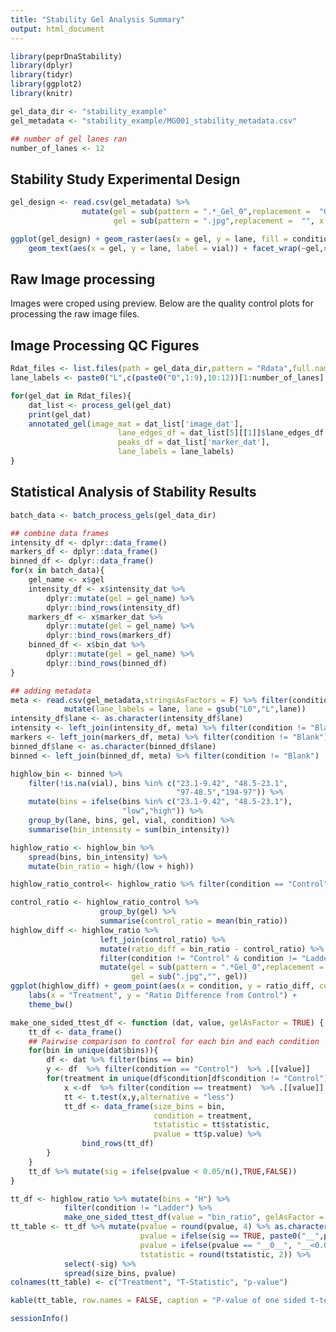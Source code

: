 ```yaml
---
title: "Stability Gel Analysis Summary"
output: html_document
---
```


```r
library(peprDnaStability)
library(dplyr)
library(tidyr)
library(ggplot2)
library(knitr)
```

<!-- 
gel_data_dir is the path to the directory the the gel image files and the Rdata files generated using the FindMarkers app
gel_metadata is the path to the file with the stability study metadata file
number_of_lanes is the number of lanes used in the gels for the study

Example images, Rdata, and metadata file is included in the directory generated by the Rmarkdown template you can remove these after changing the paths in the code chunks below.
-->

```r
gel_data_dir <- "stability_example"
gel_metadata <- "stability_example/MG001_stability_metadata.csv"

## number of gel lanes ran
number_of_lanes <- 12
```

## Stability Study Experimental Design
```r
gel_design <- read.csv(gel_metadata) %>% 
                mutate(gel = sub(pattern = ".*_Gel_0",replacement =  "Gel-", x = gel),
                       gel = sub(pattern = ".jpg",replacement =  "", x = gel))

```

```r
ggplot(gel_design) + geom_raster(aes(x = gel, y = lane, fill = condition), alpha = 0.5) +
    geom_text(aes(x = gel, y = lane, label = vial)) + facet_wrap(~gel,nrow = 1, scales = "free_x") + theme_bw() + theme(axis.text.x = element_blank(), axis.title.x = element_blank(), axis.ticks.x = element_blank(), legend.position = "bottom", legend.direction = "horizontal") + labs(y = "Lane", fill = "Conditions")
```

## Raw Image processing
Images were croped using preview.  Below are the quality control plots for processing the raw image files.

## Image Processing QC Figures
```r
Rdat_files <- list.files(path = gel_data_dir,pattern = "Rdata",full.names = TRUE)
lane_labels <- paste0("L",c(paste0("0",1:9),10:12))[1:number_of_lanes]

for(gel_dat in Rdat_files){
    dat_list <- process_gel(gel_dat)
    print(gel_dat)
    annotated_gel(image_mat = dat_list['image_dat'], 
                        lane_edges_df = dat_list[5][[1]]$lane_edges_df , 
                        peaks_df = dat_list['marker_dat'], 
                        lane_labels = lane_labels)
}

```



## Statistical Analysis of Stability Results
```r
batch_data <- batch_process_gels(gel_data_dir)

## combine data frames
intensity_df <- dplyr::data_frame()
markers_df <- dplyr::data_frame()
binned_df <- dplyr::data_frame()
for(x in batch_data){
    gel_name <- x$gel
    intensity_df <- x$intensity_dat %>%
        dplyr::mutate(gel = gel_name) %>%
        dplyr::bind_rows(intensity_df)
    markers_df <- x$marker_dat %>%
        dplyr::mutate(gel = gel_name) %>%
        dplyr::bind_rows(markers_df)
    binned_df <- x$bin_dat %>%
        dplyr::mutate(gel = gel_name) %>%
        dplyr::bind_rows(binned_df)
}

## adding metadata
meta <- read.csv(gel_metadata,stringsAsFactors = F) %>% filter(condition != "Blank") %>% 
            mutate(lane_labels = lane, lane = gsub("L0","L",lane))
intensity_df$lane <- as.character(intensity_df$lane)
intensity <- left_join(intensity_df, meta) %>% filter(condition != "Blank")
markers <- left_join(markers_df, meta) %>% filter(condition != "Blank")
binned_df$lane <- as.character(binned_df$lane)
binned <- left_join(binned_df, meta) %>% filter(condition != "Blank")

highlow_bin <- binned %>%
    filter(!is.na(vial), bins %in% c("23.1-9.42", "48.5-23.1",
                                     "97-48.5","194-97")) %>%
    mutate(bins = ifelse(bins %in% c("23.1-9.42", "48.5-23.1"), 
                         "low","high")) %>% 
    group_by(lane, bins, gel, vial, condition) %>% 
    summarise(bin_intensity = sum(bin_intensity))

highlow_ratio <- highlow_bin %>% 
    spread(bins, bin_intensity) %>% 
    mutate(bin_ratio = high/(low + high))

highlow_ratio_control<- highlow_ratio %>% filter(condition == "Control")
```

```r
control_ratio <- highlow_ratio_control %>% 
                    group_by(gel) %>% 
                    summarise(control_ratio = mean(bin_ratio))
highlow_diff <- highlow_ratio %>% 
                    left_join(control_ratio) %>% 
                    mutate(ratio_diff = bin_ratio - control_ratio) %>% 
                    filter(condition != "Control" & condition != "Ladder") %>% 
                    mutate(gel = sub(pattern = ".*Gel_0",replacement = "", x = gel),
                           gel = sub(".jpg","", gel))
ggplot(highlow_diff) + geom_point(aes(x = condition, y = ratio_diff, color = gel)) + 
    labs(x = "Treatment", y = "Ratio Difference from Control") + 
    theme_bw()
```

```r
make_one_sided_ttest_df <- function (dat, value, gelAsFactor = TRUE) {
    tt_df <- data_frame()
    ## Pairwise comparison to control for each bin and each condition
    for(bin in unique(dat$bins)){
        df <- dat %>% filter(bins == bin)
        y <- df  %>% filter(condition == "Control")  %>% .[[value]]
        for(treatment in unique(df$condition[df$condition != "Control"])){
            x <-df  %>% filter(condition == treatment)  %>% .[[value]]
            tt <- t.test(x,y,alternative = "less")
            tt_df <- data_frame(size_bins = bin,
                                condition = treatment,
                                tstatistic = tt$statistic,
                                pvalue = tt$p.value) %>% 
                bind_rows(tt_df)
        }
    }
    tt_df %>% mutate(sig = ifelse(pvalue < 0.05/n(),TRUE,FALSE))
}
```


```r
tt_df <- highlow_ratio %>% mutate(bins = "H") %>% 
            filter(condition != "Ladder") %>% 
            make_one_sided_ttest_df(value = "bin_ratio", gelAsFactor = FALSE)
tt_table <- tt_df %>% mutate(pvalue = round(pvalue, 4) %>% as.character(),
                             pvalue = ifelse(sig == TRUE, paste0("__",pvalue,"__"),pvalue),
                             pvalue = ifelse(pvalue == "__0__", "__<0.0000__", pvalue),
                             tstatistic = round(tstatistic, 2)) %>% 
            select(-sig) %>% 
            spread(size_bins, pvalue)
colnames(tt_table) <- c("Treatment", "T-Statistic", "p-value") 

kable(tt_table, row.names = FALSE, caption = "P-value of one sided t-tests comparing proprotion of DNA in high and low molecular weight bins between treatment and control. Significant p-values (alpha = 0.0125) are indicated in bold.")
```


```r
sessionInfo()
```

